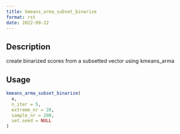 ```yaml
--- 
title: kmeans_arma_subset_binarize 
format: rst 
date: 2022-09-22 
--- 
```


## Description

create binarized scores from a subsetted vector using kmeans_arma


## Usage

```r
kmeans_arma_subset_binarize(
  x,
  n_iter = 5,
  extreme_nr = 20,
  sample_nr = 200,
  set.seed = NULL
)
```


